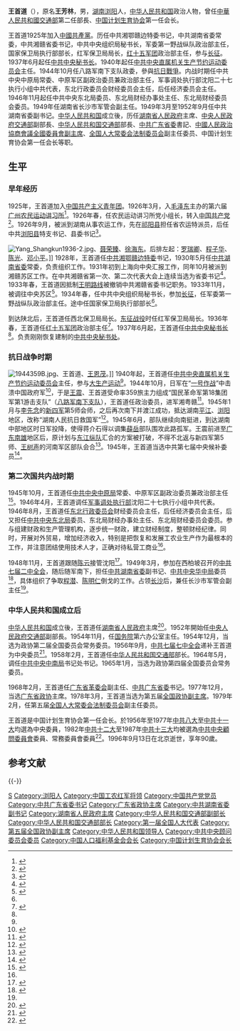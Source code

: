 {{Infobox officeholder
| 图像        = Wang Shoudao.jpg
| 图像说明    = 1946年的王首道
| 职务1       = [[中国人民政治协商会议全国委员会副主席|第五届中国人民政治协商会议全国委员会副主席]]
| 任期1       = 中国人民政治协商会议第五届全国委员会
| 就任日期1   = 1978年3月
| 卸任日期1   = 1982年
| 前任1       = 
| 继任1       = 
| 1blankname1 = 政协主席
| 1namedata1  = [[李先念|李先念]]
| 职务2       = [[中国人民政治协商会议广东省委员会|中国人民政治协商会议广东省委员会]]主席
| 就任日期2   = 1977年
| 卸任日期2   = 1978年
| 前任2       = [[区梦觉|区梦觉]]
| 继任2       = [[尹林平|尹林平]]
| 职务3       = [[中华人民共和国交通部|中华人民共和国交通部部长]]
| 就任日期3   = 1958年
| 卸任日期3   = 1964年
| 前任3       = [[章伯钧|章伯钧]]
| 继任3       = [[孫大光_(1917年)|孙大光]]
| 总理3       = [[周恩来|周恩来]]
| 职务4       = [[湖南行政长官列表|湖南省人民政府主席]]
| 就任日期4   = 1950年
| 卸任日期4   = 1954年
| 前任4       = [[陈明仁_(军事家)|陈明仁]]
| 继任4       = [[程潜|程潜]]
| 姓名        = 王首道
| 原名        = 王芳林
|出生日期     = {{birth date|1906|4|13}}
|出生地点     = {{QING}}[[湖南省|湖南省]][[浏阳县|浏阳县]]
|逝世日期     = {{Death date and age|1996|9|13|1906|4|13}}
|逝世地点     = {{PRC}}[[北京市|北京市]]
| 政党        = {{CPC}}
| 职业        = 官员
| 父母        = 父亲王问礼<br>母亲李平贞
| 配偶        = 王绍坤<br>[[王泉媛|王泉媛]]<br>易纪均
| 子女        = 
| 亲属        = 
| 信仰        = 
| 母校        = [[广州农民运动讲习所|广州农民运动讲习所]]
| 网站        = 
| 签名        = 
| 著作        = 《王首道回忆录》
| 脚注        = 
}}
'''王首道'''（{{bd|1906年|4月13日|1996年|9月13日|catIdx=Wang王}}），原名'''王芳林'''，男，[[湖南省|湖南]][[浏阳市|浏阳]]人，[[中华人民共和国|中华人民共和国]]政治人物，曾任[[中華人民共和國交通部|中華人民共和國交通部]]第二任部長、[[中国计划生育协会|中国计划生育协会]]第一任会长。

王首道1925年加入[[中國共產黨|中國共產黨]]。历任中共湘鄂赣边特委书记，中共湖南省委常委，中共湘赣省委书记，中共中央组织局秘书长，军委第一野战纵队政治部主任，国家保卫局执行部部长，红军保卫局局长，[[红十五军团|红十五军团]]政治部主任，参与[[长征|长征]]。1937年6月起任[[中共中央秘书长|中共中央秘书长]]。1940年起任[[中共中央直属机关生产节约运动委员会|中共中央直属机关生产节约运动委员会]]主任。1944年10月任八路军南下支队政委，參與[[抗日戰爭|抗日戰爭]]。内战时期任中共中央中原局常委、中原军区副政治委员兼政治部主任，军事调处执行部沈阳二十七执行小组中共代表，东北行政委员会财经委员会主任，后任经济委员会主任。1946年11月起任中共中央东北局委员、东北局财经办事处主任、东北局财经委员会委员。1949年任湖南省长沙市军管会副主任。1949年3月至1952年9月任中共湖南省委副书记。[[中华人民共和国|中华人民共和国]]成立後，历任[[湖南省人民政府|湖南省人民政府]]主席、[[中央人民政府交通部|中央人民政府交通部]]副部長、[[中华人民共和国交通部|中华人民共和国交通部]]部長、[[中共广东省委|中共广东省委]]書記、[[中國人民政治協商會議全國委員會副主席|中國人民政治協商會議全國委員會副主席]]、[[全国人大常委会法制委员会|全国人大常委会法制委员会]]副主任委员、中国计划生育协会第一任会长等职。

== 生平 ==
=== 早年经历 ===
1925年，王首道加入[[中国共产主义青年团|中国共产主义青年团]]。1926年3月，入[[毛泽东|毛泽东]]主办的第六届[[广州农民运动讲习所|广州农民运动讲习所]]<ref>{{cite book|title=王首道回忆录|author=王首道|pages=17|location=北京|publisher=解放军出版社|year=1988|isbn=7-5065-0048-5}}</ref>。1926年春，任农民运动讲习所党小组长，转入[[中国共产党|中国共产党]]<ref>{{Cite book|title=中华人民共和国政府机构五十年|last=[[国家行政学院|国家行政学院]]编著|first=|publisher=北京：[[党建读物出版社|党建读物出版社]]|year=2000.06|isbn=7-80098-406-0|location=|pages=193}}</ref>。1926年9月，被派到湖南从事农运工作，先在[[祁阳县|祁阳县]]担任省农运特派员，后任中共[[浏阳县|浏阳县]]特支书记、县委书记<ref name="dsrwz">{{cite book|title=中共党史人物传 第87卷|author=陈志凌，黄修荣主编|pages=155-250|location=北京|publisher=中央文献出版社|year=2008|isbn=978-7-5073-2613-0}}</ref>。

[[File:Yang_Shangkun1936-2.jpg|thumb]]、[[聂荣臻|聂荣臻]]、[[徐海东|徐海东]]。后排左起：[[罗瑞卿|罗瑞卿]]、[[程子华|程子华]]、[[陈光|陈光]]、[[邓小平|邓小平]]。]]
1928年，王首道任[[中共湘鄂赣边特委|中共湘鄂赣边特委]]书记，1930年5月任[[中共湖南省委|中共湖南省委]]常委，负责组织工作。1931年初到上海向中央汇报工作，同年10月被派到湘赣苏区工作。在中共湘赣省第一次、第二次代表大会上连续当选为省委书记<ref>{{cite book|title=回忆湘赣苏区|author=王首道，[[萧克|萧克]]等著|pages=45-47|location=南昌|publisher=江西人民出版社|year=1986}}</ref>。1933年春，王首道因抵制[[王明路线|王明路线]]被撤销中共湘赣省委书记职务。1933年11月，被调往中央苏区<ref>{{cite book|editor=湘赣革命根据地党史资料征集协作小组|title=湘赣革命根据地 人物简介 Volume1|year=1987|pages=9}}</ref>。1934年春，任中共中央组织局秘书长，参加[[长征|长征]]，任军委第一野战纵队政治部主任。途中任国家保卫局执行部部长<ref name="dsrwz"/>。

到达陕北后，王首道任西北保卫局局长。[[东征战役|东征战役]]时任红军保卫局局长。1936年春，王首道任[[红十五军团|红十五军团]]政治部主任<ref>{{cite book|author=《中国人民解放军军史》编写组|title=中国人民解放军军史：第一卷|year=2010|publisher=军事科学出版社|pages=431|isbn=978-7-80237-381-5}}</ref>。1937年6月起，王首道任[[中共中央秘书长|中共中央秘书长]]<ref name="dsrwz"/>。负责刚刚恢复建制的[[中共中央秘书处|中共中央秘书处]]。

=== 抗日战争时期 ===
[[File:1944359B.jpg|thumb]]、王首道、[[王恩茂|王恩茂]]。]]
1940年起，王首道任[[中共中央直属机关生产节约运动委员会|中共中央直属机关生产节约运动委员会]]主任，参与[[大生产运动|大生产运动]]<ref name="dsrwz"/>。1944年10月，日军在“[[一号作战|一号作战]]”中击溃中国政府军<ref>{{cite book|title=忆南征|author=王首道|year=1981|location=北京|publisher=人民出版社|pages=2}}</ref>，于是[[王震|王震]]、王首道受命率359旅主力组成“国民革命军第18集团军第1游击支队”（[[八路军南下支队|八路军南下支队]]），王首道任政治委员，进军湘粤赣<ref>{{cite book|title=二十世纪中国史纲|author=金冲及|publisher=社会科学文献出版社|year=2009|pages=538|isbn=978-7-5097-1007-4}}</ref>。1945年1月与[[李先念|李先念]]的[[新四军|新四军]]第5师会师，之后再次南下并渡江成功，抵达湖南[[平江|平江]]、[[浏阳|浏阳]]地区，改称“湖南人民抗日救国军”<ref>{{cite book|author=《中国人民解放军军史》编写组|title=中国人民解放军军史：第二卷|year=2010|publisher=军事科学出版社|pages=322|isbn=978-7-80237-381-5}}</ref>。1945年6月，部队继续向南挺进，到达湖南中部地区时日军投降，使得蒋介石得以调集[[薛岳|薛岳]]部队围攻此路孤军。王震前进至[[广东|广东]][[南雄|南雄]]地区后，原计划与[[东江纵队|东江纵队]]汇合的方案被打破，不得不北返与新四军第5师、[[王树声|王树声]]的河南军区部队会合<ref name=ok>{{cite news|title=胡子猛将王震|url=http://news.xinhuanet.com/politics/2008-04/11/content_7959765.htm|accessdate=2011-04-30|newspaper=新华网|archive-date=2011-08-13|archive-url=https://web.archive.org/web/20110813005830/http://news.xinhuanet.com/politics/2008-04/11/content_7959765.htm|dead-url=no}}</ref>。1945年，王首道当选中共第七届中央候补委员<ref>{{cite web|language=zh-hans|accessdate=2015-07-28|title=第七届中央委员会（1945年6月-1956年9月）|publisher=中国共产党新闻网|url=http://cpc.people.com.cn/GB/64162/139962/8437280.html|archive-date=2016-03-04|archive-url=https://web.archive.org/web/20160304070821/http://cpc.people.com.cn/GB/64162/139962/8437280.html|dead-url=no}}</ref>。

=== 第二次国共内战时期 ===
1945年10月，王首道任[[中共中央中原局|中共中央中原局]]常委、中原军区副政治委员兼政治部主任<ref>{{cite book|author=《中国人民解放军军史》编写组|title=中国人民解放军军史：第三卷|year=2010|publisher=军事科学出版社|pages=13|isbn=978-7-80237-381-5}}</ref>。1946年4月，王首道调任[[军事调处执行部|军事调处执行部]]沈阳二十七执行小组中共代表。1946年8月，王首道任[[東北行政委員會_(1946年－1949年)|东北行政委员会]]财经委员会主任，后任经济委员会主任，后又担任[[中共中央东北局|中共中央东北局]]委员、东北局财经办事处主任、东北局财经委员会委员。参与组建财政和生产管理机构，逐步统一财政，建立财经制度，整顿财经纪律。同时，开展对外贸易，增加经济收入，特别是把恢复和发展工农业生产作为最根本的工作，并注意团结使用技术人才，正确对待私营工商业<ref name="dsrwz"/>。

1948年11月，王首道跟随[[陈云|陈云]]接管沈阳<ref>{{cite book|author=戴茂林、赵晓光|title=高岗传|year=2011|publisher=陕西人民出版社|pages=194|isbn=978-7-2240-9634-7|}}</ref>。1949年3月，参加在西柏坡召开的[[中共七届二中全会|中共七届二中全会]]，随后随军南下，担任[[中共湖南省委|中共湖南省委]]副书记、[[中共中央华中局|中共中央华中局]]委员<ref>{{cite book|author=《中国人民解放军第四野战军战史》编委会|title=中国人民解放军第四野战军战史 |year=1998 |publisher=解放军出版社 |location=北京|isbn=978-7-5065-5401-5| pages=476}}</ref>，具体组织了争取[[程潜|程潜]]、[[陈明仁|陈明仁]]倒戈的工作。占领[[长沙|长沙]]后，兼任长沙市军管会副主任<ref name="dsrwz"/>。

=== 中华人民共和国成立后 ===
[[中华人民共和国|中华人民共和国]]成立後，王首道任[[湖南省人民政府|湖南省人民政府]]主席<ref>{{cite book|title=开国第一任省长|author=宋国涛|pages=265|location=北京|publisher=人民日报出版社|year=2013|isbn=978-7-5115-1974-0}}</ref>。1952年開始任[[中央人民政府交通部|中央人民政府交通部]]副部長。1954年11月，任[[中华人民共和国国务院|国务院]]第六办公室主任。1954年12月，当选为政协第二届全国委员会常务委员。1956年9月，[[中共七届七中全会|中共七届七中全会]]递补王首道为中央委员<ref>{{cite news|title=中国共产党第七届中央委员会历次全体会议|url=http://news.xinhuanet.com/ziliao/2003-01/20/content_696694_3.htm|accessdate=2015-02-11|newspaper=新华网|archive-date=2015-02-11|archive-url=https://web.archive.org/web/20150211175810/http://news.xinhuanet.com/ziliao/2003-01/20/content_696694_3.htm|dead-url=no}}</ref>。1958年2月，王首道任[[中华人民共和国交通部|中华人民共和国交通部]]部长。1964年5月，调任[[中共中央中南局|中共中央中南局]]书记处书记。1965年1月，当选为政协第四届全国委员会常务委员。

1968年2月，王首道任[[广东省革委会|广东省革委会]]副主任、[[中共广东省委|中共广东省委]]书记。1977年12月，当选[[广东省政协|广东省政协]]主席。1978年3月，王首道当选为第五届[[全国政协副主席|全国政协副主席]]。1979年2月，任第五届[[全国人大常委会法制委员会|全国人大常委会法制委员会]]副主任委员。

王首道是中国计划生育协会第一任会长。於1956年至1977年[[中共八大|中共八大]]至[[中共十一大|中共十一大]]均選為中央委員，1982年[[中共十二大|中共十二大]]至1987年[[中共十三大|中共十三大]]均被選為[[中共中央顧問委員會|中共中央顧問委員會]]委員、常務委員會委員<ref>{{cite book|title=中国工人阶级大百科|author=汝信|year=1992|publisher=中国国际广播出版社|pages=1050}}</ref>。1996年9月13日在北京逝世，享年90歲。

== 参考文献 ==
{{Reflist|2}}

{{-}}
{{start box}}
{{s-gov|prc}}
{{s-before|[[章伯鈞|章伯鈞]]}}
{{s-title|[[中華人民共和國交通部|中華人民共和國交通部]]部長|1958年－1964年}}
{{s-after|[[孫大光_(1917年)|孫大光]]}}
{{s-before|[[陈明仁_(军事家)|陈明仁]]}}
{{s-title|[[湖南省人民政府|湖南省人民政府]][[湖南省省长列表|主席]]|1950年－1954年}}
{{s-after|[[程潜|程潜]]}}
{{s-par|prc-lcppcc}}
{{s-before|[[区梦觉|区梦觉]]}}
{{s-title|[[中国人民政治协商会议广东省委员会|中国人民政治协商会议广东省委员会]]主席|1977年－1978年}}
{{s-after|[[尹林平|尹林平]]}}
{{end box}}

{{中共中央顾问委员会常务委员会}}
{{全国政协副主席}}
{{中华人民共和国广东省正职领导人|nocat}}
{{国务院/2|部门首长}}
{{中华人民共和国交通运输部部长}}
{{湖南行政长官}}
{{中华人民共和国湖南省正职领导人|nocat}}
{{中华苏维埃共和国省级行政长官}}

{{Authority control}}
{{DEFAULTSORT:Wang王}}
[[Category:王姓|S]]
[[Category:浏阳人|Category:浏阳人]]
[[Category:中国工农红军将领|Category:中国工农红军将领]]
[[Category:中国共产党党员|Category:中国共产党党员]]
[[Category:中共广东省委书记|Category:中共广东省委书记]]
[[Category:广东省政协主席|Category:广东省政协主席]]
[[Category:中共湖南省委副书记|Category:中共湖南省委副书记]]
[[Category:湖南省人民政府主席|Category:湖南省人民政府主席]]
[[Category:中华人民共和国交通部副部长|Category:中华人民共和国交通部副部长]]
[[Category:中华人民共和国交通部部长|Category:中华人民共和国交通部部长]]
[[Category:第一届全国人大代表|Category:第一届全国人大代表]]
[[Category:第五届全国政协副主席|Category:第五届全国政协副主席]]
[[Category:中华人民共和国领导人|Category:中华人民共和国领导人]]
[[Category:中共中央顾问委员会委员|Category:中共中央顾问委员会委员]]
[[Category:中国人口福利基金会会长|Category:中国人口福利基金会会长]]
[[Category:中国计划生育协会会长|Category:中国计划生育协会会长]]